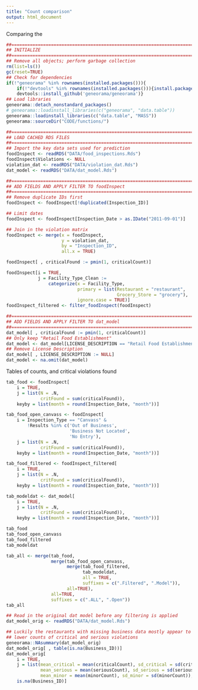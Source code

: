 ```yaml
---
title: "Count comparison"
output: html_document
---
```


Comparing the 

```r
##==============================================================================
## INITIALIZE
##==============================================================================
## Remove all objects; perform garbage collection
rm(list=ls())
gc(reset=TRUE)
## Check for dependencies
if(!"geneorama" %in% rownames(installed.packages())){
    if(!"devtools" %in% rownames(installed.packages())){install.packages('devtools')}
    devtools::install_github('geneorama/geneorama')}
## Load libraries
geneorama::detach_nonstandard_packages()
# geneorama::loadinstall_libraries(c("geneorama", "data.table"))
geneorama::loadinstall_libraries(c("data.table", "MASS"))
geneorama::sourceDir("CODE/functions/")

##==============================================================================
## LOAD CACHED RDS FILES
##==============================================================================
## Import the key data sets used for prediction
foodInspect <- readRDS("DATA/food_inspections.Rds")
foodInspect$Violations <- NULL
violation_dat <- readRDS("DATA/violation_dat.Rds")
dat_model <- readRDS("DATA/dat_model.Rds")

##==============================================================================
## ADD FIELDS AND APPLY FILTER TO foodInspect
##==============================================================================
## Remove duplicate IDs first
foodInspect <- foodInspect[!duplicated(Inspection_ID)]

## Limit dates
foodInspect <- foodInspect[Inspection_Date > as.IDate("2011-09-01")]

## Join in the violation matrix
foodInspect <- merge(x = foodInspect, 
                     y = violation_dat, 
                     by = "Inspection_ID", 
                     all.x = TRUE)

foodInspect[ , criticalFound := pmin(1, criticalCount)]

foodInspect[i = TRUE, 
            j = Facility_Type_Clean := 
                categorize(x = Facility_Type,
                           primary = list(Restaurant = "restaurant",
                                          Grocery_Store = "grocery"),
                           ignore.case = TRUE)]
foodInspect_filtered <- filter_foodInspect(foodInspect)

##==============================================================================
## ADD FIELDS AND APPLY FILTER TO dat_model
##==============================================================================
dat_model[ , criticalFound := pmin(1, criticalCount)]
## Only keep "Retail Food Establishment"
dat_model <- dat_model[LICENSE_DESCRIPTION == "Retail Food Establishment"]
## Remove License Description
dat_model[ , LICENSE_DESCRIPTION := NULL]
dat_model <- na.omit(dat_model)

```

Tables of counts, and critical violations found 

```r
tab_food <- foodInspect[
    i = TRUE, 
    j = list(N = .N, 
             critFound = sum(criticalFound)), 
    keyby = list(month = round(Inspection_Date, "month"))]

tab_food_open_canvass <- foodInspect[
    i = Inspection_Type == "Canvass" &
        !Results %in% c('Out of Business',
                        'Business Not Located',
                        'No Entry'), 
    j = list(N = .N, 
             critFound = sum(criticalFound)), 
    keyby = list(month = round(Inspection_Date, "month"))]

tab_food_filtered <- foodInspect_filtered[
    i = TRUE, 
    j = list(N = .N, 
             critFound = sum(criticalFound)), 
    keyby = list(month = round(Inspection_Date, "month"))]

tab_modeldat <- dat_model[
    i = TRUE, 
    j = list(N = .N, 
             critFound = sum(criticalFound)), 
    keyby = list(month = round(Inspection_Date, "month"))]
```



```r
tab_food
tab_food_open_canvass
tab_food_filtered
tab_modeldat

```



```r
tab_all <- merge(tab_food, 
                 merge(tab_food_open_canvass, 
                       merge(tab_food_filtered,
                             tab_modeldat, 
                             all = TRUE,
                             suffixes = c(".Filtered", ".Model")), 
                       all=TRUE),
                 all=TRUE,
                 suffixes = c(".ALL", ".Open"))
tab_all
```




```r

## Read in the original dat model before any filtering is applied
dat_model_orig <- readRDS("DATA/dat_model.Rds")

## Luckily the restaurants with missing business data mostly appear to have
## lower counts of critical and serious violations
geneorama::NAsummary(dat_model_orig)
dat_model_orig[ , table(is.na(Business_ID))]
dat_model_orig[
    i = TRUE,
    j = list(mean_critical = mean(criticalCount), sd_critical = sd(criticalCount),
             mean_serious = mean(seriousCount), sd_serious = sd(seriousCount),
             mean_minor = mean(minorCount), sd_minor = sd(minorCount)), 
    is.na(Business_ID)]
```











